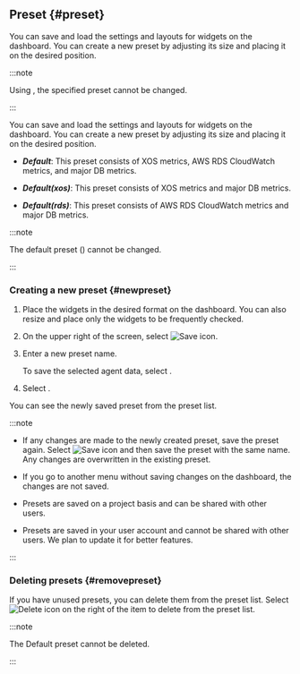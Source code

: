 ## Preset {#preset}

<InDoc product="java,php,python,nodejs,dotnet,golang,redis,mongodb,oracle-pro">

<ImgLang img="apm-dashboard-preset-list.png" desc="Preset" />

You can save and load the settings and layouts for widgets on the dashboard. You can create a new preset by adjusting its size and placing it on the desired position.

:::note

Using <Cmdname sid="default" className="uitext" />, the specified preset cannot be changed.

:::

</InDoc>

<InDoc product="postgresql,mysql,oracle">

You can save and load the settings and layouts for widgets on the dashboard. You can create a new preset by adjusting its size and placing it on the desired position.

<ImgLang img='db-preset-list.png' desc='Preset' />

- **_Default_**: This preset consists of XOS metrics, AWS RDS CloudWatch metrics, and major DB metrics.

- **_Default(xos)_**: This preset consists of XOS metrics and major DB metrics. 

- **_Default(rds)_**: This preset consists of AWS RDS CloudWatch metrics and major DB metrics.

:::note

The default preset (<Cmdname sid="kube_default" className="uitext" />) cannot be changed.

:::

</InDoc>

### Creating a new preset {#newpreset}

1. Place the widgets in the desired format on the dashboard. You can also resize and place only the widgets to be frequently checked.

2. On the upper right of the screen, select ![Save icon](/img/ic-save.svg).

3. Enter a new preset name.

   <ImgLang img='apm-dashboard-preset-save.png' desc='Save Preset' />

   To save the selected agent data, select <Cmdname sid="ITM07345" className="uitext" />.

4. Select <Cmdname sid="save" className="uitext" />.

You can see the newly saved preset from the preset list.

:::note

- If any changes are made to the newly created preset, save the preset again. Select ![Save icon](/img/ic-save.svg) and then save the preset with the same name. Any changes are overwritten in the existing preset.

- If you go to another menu without saving changes on the dashboard, the changes are not saved.

<InDoc product="java,php,python,golang,nodejs,dotnet">

- Presets are saved on a project basis and can be shared with other users.

</InDoc>

<Xclude product="java,php,python,golang,nodejs,dotnet">

- Presets are saved in your user account and cannot be shared with other users. We plan to update it for better features.

</Xclude>

:::

### Deleting presets {#removepreset}

If you have unused presets, you can delete them from the preset list. Select ![Delete icon](/img/ico-remove.svg) on the right of the item to delete from the preset list.

:::note

The <UI>Default</UI> preset cannot be deleted.

:::
